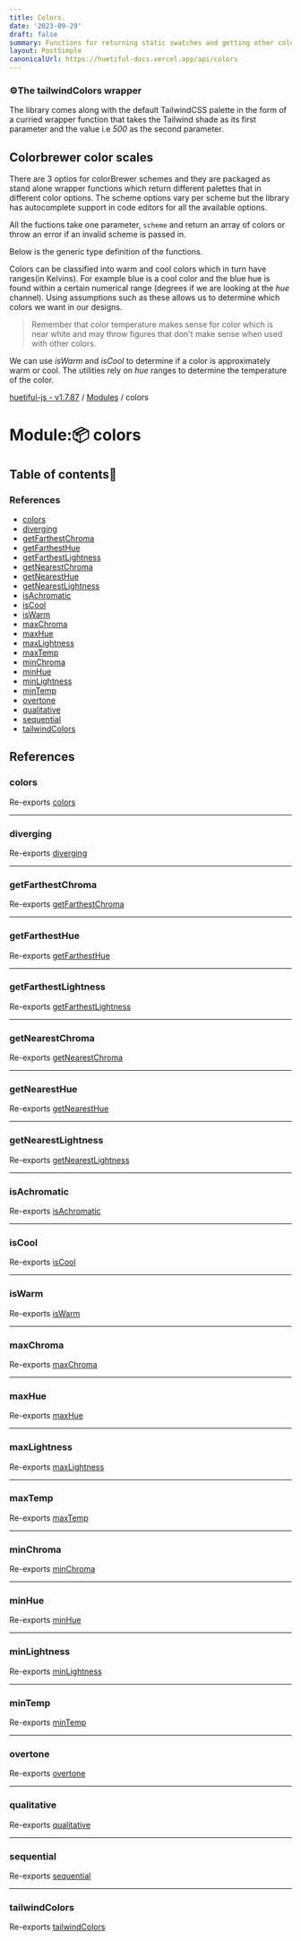 ```yaml
---
title: Colors.
date: '2023-09-29'
draft: false
summary: Functions for returning static swatches and getting other color related information.
layout: PostSimple
canonicalUrl: https://huetiful-docs.vercel.app/api/colors
---
```


### :gear:The **tailwindColors** wrapper

The library comes along with the default TailwindCSS palette in the form of a curried wrapper function that takes the Tailwind shade as its first parameter and the value i.e _500_ as the second parameter.

## Colorbrewer color scales

There are 3 optios for colorBrewer schemes and they are packaged as stand alone wrapper functions which return different palettes that in different color options. The scheme options vary per scheme but the library has autocomplete support in code editors for all the available options.

All the fuctions take one parameter, `scheme` and return an array of colors or throw an error if an invalid scheme is passed in.

Below is the generic type definition of the functions.

Colors can be classified into warm and cool colors which in turn have ranges(in Kelvins). For example blue is a cool color and the blue hue is found within a certain numerical range (degrees if we are looking at the _hue_ channel). Using assumptions such as these allows us to determine which colors we want in our designs.

> Remember that color temperature makes sense for color which is near white and may throw figures that don't make sense when used with other colors.

We can use _isWarm_ and _isCool_ to determine if a color is approximately warm or cool. The utilities rely on _hue_ ranges to determine the temperature of the color.


[huetiful-js - v1.7.87](../README.md) / [Modules](../modules.md) / colors

# Module::package: colors

## Table of contents:scroll:

### References

- [colors](colors.md#colors)
- [diverging](colors.md#diverging)
- [getFarthestChroma](colors.md#getfarthestchroma)
- [getFarthestHue](colors.md#getfarthesthue)
- [getFarthestLightness](colors.md#getfarthestlightness)
- [getNearestChroma](colors.md#getnearestchroma)
- [getNearestHue](colors.md#getnearesthue)
- [getNearestLightness](colors.md#getnearestlightness)
- [isAchromatic](colors.md#isachromatic)
- [isCool](colors.md#iscool)
- [isWarm](colors.md#iswarm)
- [maxChroma](colors.md#maxchroma)
- [maxHue](colors.md#maxhue)
- [maxLightness](colors.md#maxlightness)
- [maxTemp](colors.md#maxtemp)
- [minChroma](colors.md#minchroma)
- [minHue](colors.md#minhue)
- [minLightness](colors.md#minlightness)
- [minTemp](colors.md#mintemp)
- [overtone](colors.md#overtone)
- [qualitative](colors.md#qualitative)
- [sequential](colors.md#sequential)
- [tailwindColors](colors.md#tailwindcolors)

## References

### colors

Re-exports [colors](index.md#colors)

___

### diverging

Re-exports [diverging](index.md#diverging)

___

### getFarthestChroma

Re-exports [getFarthestChroma](index.md#getfarthestchroma)

___

### getFarthestHue

Re-exports [getFarthestHue](index.md#getfarthesthue)

___

### getFarthestLightness

Re-exports [getFarthestLightness](index.md#getfarthestlightness)

___

### getNearestChroma

Re-exports [getNearestChroma](index.md#getnearestchroma)

___

### getNearestHue

Re-exports [getNearestHue](index.md#getnearesthue)

___

### getNearestLightness

Re-exports [getNearestLightness](index.md#getnearestlightness)

___

### isAchromatic

Re-exports [isAchromatic](index.md#isachromatic)

___

### isCool

Re-exports [isCool](index.md#iscool)

___

### isWarm

Re-exports [isWarm](index.md#iswarm)

___

### maxChroma

Re-exports [maxChroma](index.md#maxchroma)

___

### maxHue

Re-exports [maxHue](index.md#maxhue)

___

### maxLightness

Re-exports [maxLightness](index.md#maxlightness)

___

### maxTemp

Re-exports [maxTemp](index.md#maxtemp)

___

### minChroma

Re-exports [minChroma](index.md#minchroma)

___

### minHue

Re-exports [minHue](index.md#minhue)

___

### minLightness

Re-exports [minLightness](index.md#minlightness)

___

### minTemp

Re-exports [minTemp](index.md#mintemp)

___

### overtone

Re-exports [overtone](index.md#overtone)

___

### qualitative

Re-exports [qualitative](index.md#qualitative)

___

### sequential

Re-exports [sequential](index.md#sequential)

___

### tailwindColors

Re-exports [tailwindColors](index.md#tailwindcolors)


